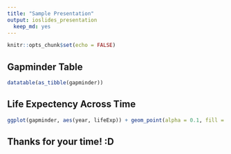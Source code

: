 ```yaml
---
title: "Sample Presentation"
output: ioslides_presentation
  keep_md: yes
--- 
```


```r
knitr::opts_chunk$set(echo = FALSE)
```

## Gapminder Table
```r
datatable(as_tibble(gapminder))
```

## Life Expectency Across Time
```r
ggplot(gapminder, aes(year, lifeExp)) + geom_point(alpha = 0.1, fill = "dark blue", colour = "dark blue") + theme_bw() + ylab("Life Expectancy")
```


## Thanks for your time! :D
 
